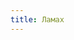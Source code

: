 ```yaml
---
title: Ламах
---
```


<Audio fixed src="/menu/guidebook/races/lamah/Apocalyptica - Path.mp3" />

<ButtonCover title="Ламах" src="/menu/guidebook/races/lamah/pic.jpg" author="Marius Bota" authorHref="https://www.artstation.com/mariusbota"/>
<BlockquoteBox attention text>
    Ламах — это Альфа и Омега, непревзойденная комбинация интеллекта и грубой силы.

    Клуб людей, ушедших в древние времена на восток в поисках знаний и безвластия, образовал совершенно новую народность — ламах-виден. 
    
    То же произошло и с другими людьми, но те не нашли ничего кроме бесконечных опасностей, от первого и до последнего вздоха занимаясь лишь собственным выживанием — это ламах-ибэ.

    Сотни лет они жили порознь, пока нелегкая судьба и географическая близость не возвели на трупах народов Ламахского полуострова симбиоз, прозванный **народом ламах**.
</BlockquoteBox>

<Board columns="2" gap="10px">
    <div>
        <img style="aspect-ratio: 3 / 5; object-fit: cover;" src="/menu/guidebook/races/lamah/pic2.jpg"/>
        **Ламах-виден** имеют талант к химерологии, медицине и алхимии. Соревнуются с дворфами в скорости изучения магии, а неодобрение коллег не останавливает их от изучения некромантии. ***Четырёхрукие.***
    </div>
    <div>
        <img style="aspect-ratio: 3 / 5; object-fit: cover;" src="/menu/guidebook/races/lamah/pic3.jpg"/>
        **Ламах-ибэ в два раза сильнее обычных людей и невоспиримчивы к ликантропии.** Освоили не много ремесел, но к каждому применяют уникальный подход, подобного которому не встретить во всей Нихерии.
    </div>
</Board>
*Большой вклад в создание ламах-ибэ внёс [Роман Большаков](https://vk.com/id156803860)*

## История происхождения
**Ламах-виден** — издревле подраса людей. Когда-то они ушли искать знаний и оказались на территории нынешнего Ламахского полуострова, где могли никому не отчитываться в своих экспериментах и не зависеть от норм морали и нравственности. Однако был у этого один существенный минус: под рукой было слишком мало живого расходного материала. Поэтому видены многие эксперименты проводили друг на друге. Вмешавшись в то, что даровала природа, они скоро **изменились до неузнаваемости: стали выше и непропорциональнее, обзавелись четырьмя руками, а мужчины к тому же утратили волосяной покров и выступающие носы**. Прагматичные виден даже в таком уродстве нашли свои плюсы, ведь с четырьмя руками стало намного удобнее работать, а всё остальное их не особенно озаботило. Видены не ценят материальных благ цивилизованного мира, однако ценят на вес золота знания, которые могут от него получить.

В начале Эпохи Разума часть виденов бежала из Гика на территорию Баспаны, где обнаружила настоящее пиршество из новой информации. Но затем в ходе кризиса Великого Исхода, многие виден не решились покидать этот мир в силу огромного перечня еще неисследованных здесь тем. Большинство вернулось в Гик, чтобы продолжить здесь с того, на чём закончились. Нужно ли говорить, каким огорчением для всей нации сказалось закрытие порталов? Закрытие бесконечных перспектив иных миров до того, как будет изучен этот, сподвигло виденов на деятельность выходящую за пределы теоретических наук. На протяжении века учёные осваивали инженерные практики. Иронично, но рук им не хватало...

<AuthorPic src="/menu/guidebook/races/lamah/pic4.jpg" left author="Igor Sid" authorHref="https://www.artstation.com/sidwill">
    <Audio src="/menu/guidebook/races/lamah/Heilung - Svanrand.mp3" compact/>
</AuthorPic>

**Ламах-ибэ** ещё в начале Эпохи Ожидания переместились на юг и заняли Ламахскую возвышенность. Их жизнь проходила в бесконечной борьбе за выживание, что сильно отразилось на внешности и менталитете, превратив в могучих и порой до безрассудства смелых дикарей. Они почти ни с кем не контактировали, а одиночки, покидающие родину, редко возвращались. **Так сформировались племенные общины, остававшиеся без изменений до недавних лет.** Ибэ стремятся лишь к приумножению своей силы. С тех пор, как Тенистую чащу наводнили абхотисты, развлечений у ибэ прибавилось. Чужаки посмели осквернить священные леса, которые сдерживали дикарей от дальних прогулок, поэтому постепенно вылазки ибэ стали распространяться всё дальше. Когда-то вдоль реки, пересекающей полуостров, пролегали их «священные земли», которые ибэ старались не пересекать, однако Эпоха Разума лишила прогрессивный мир этой хлипкой защиты от дикарей.

Кончина Эпохи Разума и начало Уходящей Эпохи ничего не изменили для ламах-ибэ. Не было ни толики сомнения в том, что пятнадцать лет бесплодия были лишь очередным штормом, который ибэ переживут. Всё так же продолжались набеги варваров и нечестивцев на Последнюю Республику Луат и даже на территорию Секрийского доминиона (знаменитное «Нашествие на Пески»). Так продолжалось до тех пор, пока виден города Гик не совершили то, что ныне называется **«Агрегация Ламах»**. До этого нелюдимые учёные обратились талантливыми дипломатами и наведались в каждое племя ибэ с предложением, от которого те не могли отказаться. Что это было за предложения — не скажет вам ни одна душа, истинные причины ушли в могилу вместе с лидерами племён. Но устой общины ламах был создан: ламах-виден и ламах-ибэ стали сосуществовать сообща и в синергии.

За столетия прошедшие с переселения виденов в Гик их псевдо-государство претерпело и формальный вассалитет и было суверенным не раз, но событие под названием **«Фундамент Гика»** поставило жирную точку на этом вопросе. Два свежих порта в округе Гик и на Ламахском полуострове переправили дюжину сотен специально отмеченных виденами ибэ, которые встали на границе, пока не была возведена каменная стена, внушающая трепет своим величием, построенная с невероятным перфекционизмом и холодной, даже жестокой рассудительностью. С тех пор мало кто знает, что происходит внутри периметра Гика, а в Ламахский залив, естественно, ни один разумный мореплаватель заходить не станет, не говоря уже о посещении полуострова.

## Культура
**У виден каждый имеет свою роль и должен беспрекословно её исполнять.** С момента интеграции ламах-ибэ виден всегда делают поправку на ~~человеческий~~ ***фактор ибэ***, но тем не убавилось их систематичности. Строгие и требовательные в первую очередь к самим себе, они совсем не похожи на своих соседей. Их речь полна разнообразных научных терминов, они живут в нормальных домах, носят адекватную одежду и даже пишут книги по излюбленным областям знаний. Время от времени виден собираются у алтарей ныне забытых богов, чтобы обсудить успехи друг друга в научных изыскания.

Интеграция ибэ позволила необъятной библиотеке теоретических знаний виден быть реализованной на практике. Оказалось, что варвары с ламахского полуострова могут совершать крайне аккуратные действия своими руками и выполнять задачи до последнего слова точно. Но, к сожалению, ибэ невозможно подчинить и для всей Нихерии это не секрет. Зная это, видены отбросили все *невозможные* варианты и воспользовались тем, что осталось — решениями почти нереализуемыми. Декады исследований помогли виденам найти свой подход к каждому из племён, что привело нас к тому, что мы имеем. **Видены не подчинили ибэ, но создали крепкое взаимовыгодное сотрудничество.**

<AuthorPic src="/menu/guidebook/races/lamah/pic5.jpg" right author="nJoo" authorHref="https://www.deviantart.com/njoo">
    <Audio src="/menu/guidebook/races/lamah/Ben Houge - The Demise of the Zephyr.mp3" compact/>
</AuthorPic>

**К чужакам ламах настроены скептически**, а на возможные насмешки не реагируют, считая «внесистемных гуманоидов» предыдущей ступенью эволюции. Виден больше всего заботит наука и самым серьёзным унижением будут сомнения в их успехах или правоте. Ибэ в свою очередь больше всего заботятся о делах своего племени, но сомнения в успехах виденов воспринимают не менее в штыки, чем и сами видены — ведь в интегрированных племенах ибэ сделана бесприкословная ставка на соседей.

**Главный город и одноимённое непризнанное государство — Гик.** За периметр Гика чужаков допускают только в виде материала для экспериментов.

**Искусством ламах не увлекаются**, но в целях изучения акустики создали музыкальный инструмент и продали его в мир. В Нихерии он называется «виолончель», что с искажённого слэнгом риата переводится как скрипка виден. Так она называлась еще до того, как слово скрипка закрепилось сугубо за названием инструмента. Затем люди развили идею и создали обычную скрипку, редрехан преобразовали скрипучий инструмент человеков в завораживающий альт, а дворфы подхватили эстафету и изобрели достойный их контрабас, а затем октобасс, который не сыскал успеха, потому что дворфам не хватает высоты играть на таком инструменте, даже встав на табуретку, на которую они также не могут встать, потому что им не хватает высоты.

### Виден 
* **Период ухаживаний** предусматривает обмен ролями. Мужчина должен некоторое время выполнять работу избранницы, а она — его. Если в процессе никаких проблем не возникло, то их родители дают добро на свадьбу.
* **Свадьбы** проходят не так, как в остальном мире: брачующиеся берут церемониальные чаши и на глоток наполняют их своей кровью, а затем обмениваются ими и выпивают до дна, демонстрируя тем самым готовность соединить свои жизни, быт и будущее.
* **Похороны** – это чаще всего добровольное согласие после смерти отдать своё тело науке. Тех, кто такого согласия дать не успел или не захотел, хоронят в склепах за территорией поселений. Тело в таком случае закутывают в саван и муруют в специальных стенных нишах. В один ряд в стене может быть до шести погребённых.
* **Полукровок от ламах-виден практически нет:** не каждый представитель иной расы соблазнится виденами из-за их внешнего вида, а сами видены холодны к беспорядочным связям.
* **Говорят ламах-виден на ламахском диалекте, аркиме**, щедро сдобренном научными формулировками и терминами, а пишут на загадочном крате, который никто не способен расшифровать. Их книги напоминают иллюстрации с сухими короткими заметками. У них нет необходимости учить другие языки, хотя они легко это сделают, если потребуется.
* **Технологии и магия очень интересуют и интригуют виденов**, а потому знания из обеих областей оцениваются высоко. В прошлом, после появления магии, виден первое время не могли сами изучить её, пока в качестве представителей Думанской империи к ним не пришли дворфы. После этого среди виденов появились маги, а в остальном мире — оборотни и вампиры. А всё из-за того, что к знаниям, которые получили от виденов дворфы, не прилагалось внятных инструкций. В Уходящей Эпохе видены снова перекупили знания о новой магии и снова у дворфов, но в этот раз, к счастью, без последствий.
* **Уязвимы к вампиризму и ликантропии.**
* Все **виден — амбидекстры**, обеими руками верхней пары владеют так же хорошо, как человек своей основной рукой. Второй парой рук, впрочем, виден пользуются всё еще немного лучше, чем люди своей не основной рукой.

### Ибэ
* Большинство **ибэ презирают колюще-режущее, дробящее и стрелковое оружие**. Рослые и сильные, они мастерски используют в качестве оружия собственное тело. Ибэ принадлежит боевой стиль кхрадж и его множественный подвиды. Есть ибэ, которые любят помахать железом, но делают они это, как бы это ни звучало, топорно.
* Ибэ иногда **используют в качестве защиты фрагменты брони** и укреплённые наручи в виде щитков или шипастых пластин. Изготавливаются они из найденных или отобранных у путешественников доспехов и фрагментов панцирей разнообразных нёхов.
* Излюбленное развлечение — **соревнование «кто кого переорёт»**. Ни дня без него не проходит. Пожалуй, это самая вокально одарённая раса Нихерии, хотя с музыкальным слухом у них, как правило, не очень. Также дикари часто устраивают драки, забеги, охоту на диких зверей голыми руками. Шрамы после подобных мероприятий — это повод для гордости.
* **В пищу употребляют всё**, что хотя бы отдалённо можно назвать съедобным. Кроме стандартных зверей, птиц и мёда диких пчёл в ход идут и насекомые, и земноводные с пресмыкающимися, и даже некоторые нёхи. Иногда ибэ находят галлюциногенные грибы и травы, которые воспринимают как десерт. В состоянии наркотического опьянения становятся ещё опаснее и непредсказуемее, чем обычно.
* Несмотря на кажущуюся глупость, они **прекрасные охотники и рыболовы**, отлично ориентируются в лесах, **обладают массой необходимых для выживания навыков**, умеют пользоваться простейшими ловушками, засадами и маскировками (особенно это любят нёхосборщики), а также в совершенстве знают повадки многих животных, птиц и нёхов.
* **К чужакам относятся с агрессивным снисхождением**, особенно если те меньше ростом и не могут дать сдачи. Избивать не будут, но попинать или навешать щелбанов могут. Добыть их уважение можно либо хорошей дракой, либо хорошей охотой.
* Взаимоотношения внутри племени могут показаться варварскими, потому что **любые проблемы, вопросы и отношения, даже любовные, решаются силой**.
* **Полукровки у ибэ не редкость**, но среди чистокровных ибэ им трудно живётся из-за более слабого здоровья и меньшей физической силы. Слабых и от рождения больных детей ибэ сбрасывают со скал, а сильные и здоровые должны учиться у старших всему необходимому самостоятельно.
* **Глава каждого племени — вождь.** Его кулак периодически пробуют на зуб все претенденты на главенство. У вождя больше всего жён и детей. Если вождь теряет главенство, его жён получает победитель. Если сможет их покорить. Да, тоже путём мордобоя.
* **За защиту и пропитание племени отвечают мужчины, за детей – женщины.** Ибэ-подростки до обряда инициации обычно находятся у одних или у вторых на подхвате. На самой низшей ступени находятся калеки и престарелые, а также те, кто по крови не ибэ, но живёт среди них.
* **Праздники проходят шумно**, с примитивной музыкой, прыжками через костры и ночной охотой за специально заготовленным для этого животным.

### Архитектура
Виден живут в домах, похожих на муравейники. Но неказисты они только внешне — муравейники виденов преследуют цель быть максимально практичными и аскетичными. Куда более впечатляют их функциональные строения: лаборатории, часто являющиеся целыми павильонами с самой разнообразной аппаратурой, чтобы удовлетворить любые нужды; новенькие индустриальные залы с печами и формами для работы с драгоценными и тяжелыми металлами.

Ибэ же строят дома из мелких камней, щели которых промазывают глиной, а крышу кроют древесиной. Дома обычно длинные и рассчитаны на несколько семей. Для каждой семьи отводится отдельная каморка, в самом дальнем углу дома находится общий продовольственный склад, а в самом начале — общая зона с очагом и местом для еды. Внутри всегда полно глиняных горшков, трофейных бытовых предметов и шкур, которые ибэ используют и как спальные места, и как одежду, и как украшения для интерьера.

Поселение обычно состоит из десяти-пятнадцати таких домов и так называемого Дома Общих Собраний — зоны, которая состоит из одной тростниковой крыши на трёхметровых сваях и огромного кострища в центре. Там проходят празднества, обсуждения насущных вопросов и делёжка добычи, которую приносят охотники.

Вездесухи также гордятся своими шатрами, которые гораздо проще в строительстве, хоть и хуже переживают непогоду. Каждый дождь и тем более потоп шаманы считают испытанием духа и продолжают сидеть неподвижно посреди шатра, даже если костёр давно затух, да и вообще вода уже по пояс. Привязывание себя к земле шулерством не считается.

### Общество
**Общество виден живёт строгой иерархией**, в то время как **ибэ состоят из равноправных племен, где царит условное равенство, но кто сильнее — тот равнее**. К видену любого сословия ибэ относятся одинаково так же, как каждый виден относится одинаково к члену любого племени ибэ.

<BlockquoteBox text author="Вистах Ардесийский, бюргер Последней Республики Луат">
    Наблюдателю может показаться, что среди виден и ибэ существует какая-то негласная договорённость о том, как много "сильный" может стерпеть приказов от "умного", в то время как "умный" идеально понимает, сколько личной свободы нужно "сильному". Должно быть, превышение договорённости на сегодняшний день выразится в исполнительности на следующий.
</BlockquoteBox>

#### Сословия виден
* **Добытчики** — самая обширная каста. В основном это охотники, рыбаки, собиратели, изредка шахтёры. Их можно встретить вдали от поселений и именно по ним, в прошлом, вооружённым копьями или гарпунами и одетым в лёгкие доспехи, у остального мира создался общий портрет расы.
* **Учёные** — почти не появляются на свете божьем, всё свободное время отдавая своим экспериментам, исследованиям, обучению молодняка и руководству проводимым работам с ибэ. Они — разум и душа ламах-виден. Одна из их задач — обеспечивать жизнеспособность поселений и распределять роли. Их основное занятие — изучение законов природы. До знакомства с дворфами они ещё никогда не допустили утечек информации или критических ошибок, но это уже совсем другая история.
* **Рабочие** — это строители, повара, портные и так далее. Они заняты бытовой стороной жизни ламах-виден и часто являются прорабами над рабочими-ибэ, менеджерами среднего звена.

#### Племена ибэ
В процессе Агрегации Ламах старые племена ибэ местами переквалифицировались, сменили имена, но не утратили суть.

* **Мракорезы** — специалисты по части алхимических препаратов, способных влиять на сознание. После множественных массовых кулачных потасовок с племенем вездесухов (так ибэ осуществляют межплеменной информационный обмен) мракорезы разузнали о таинственной мгле, в которую мог попасть редкий очень талантливый шаман-вездесух. Неуправляемые трезвые ибэ этого племени, входя в жуткий наркотический транс становились превозвышенными монахами и пересекали черту "рассекая мрак". Мороков они за шкирку вытаскивают из мглы и бросают на противень виденов.

<AuthorPic src="/menu/guidebook/races/lamah/pic6.jpg" right author="nJoo" authorHref="https://www.deviantart.com/njoo"/>
* **Нёхосборщики** довели охоту на нёхов до совершенства с помощью виден, систематизировавших виды и классифицировавших всяких мутантов. Виден разгадали многие слабости тварей и создали список простых инструкций в виде смешных народных мудростей и брутальных фраз, благодаря чему эффективность племени удвоилась. Из несъедобных остатков нёхов виден сумели производить самые преинтересные продукты, самые простые из которых покидают периметр Гика в торговых делегациях.

* **Вездесухи**, ибэ-шаманы, увидев успехи мракорезов в проникновении во Мглу, оставили всякие попытки сделать то же самое. Вместо этого они получили от виденов прелюбопытные притчи о шаманизме самых разных практик народов Нихерии. Души своих павших лидеров вездесухи прикрепляют якорем в череп самого могучего убитого им врага и складывают их в курган в центре племени, в шатре Нидатра. Спиритология виденов движется засчёт сотрудничества с вездесухами, которые к тому же помогают погибшим учёным передать последние наработки преемникам.

* **Рукотворы** с пришествием послов Гика отказались от кочевого образа жизни и шагнули через всю неолитическую революцию за несколько лет. Рукотворы — самые спокойные и "человечные" из ибэ. Они работают с виденами над инженерными изысканиями. И хотя создать они толком ничего не могут, но научились читать примитивные чертежи, рецептура создания которых была разработана виденами. К тому же именно рукотворы с парой виденов-рабочих снаряжаются в редкие торговые делегации Гика.

### Дикие ибэ
В самых отдаленных углах Ламахского полуострова ибэ по-прежнему живут по уставам Орущего острова. Виден не агрегировали их лишь потому, что сами не видели в этом нужды. Такие племена разрозненны и немногочисленны, но в каждом из них хранится своя культура и древняя традиция. Эти ибэ презирают своих собратьев якшающихся с виденами, но в виду своей малочисленности лишь существуют, как бы доживая свой век.

## Внешность
### Виден
Могут потягаться в росте с ламах-ибэ из-за наличия второй пары рук. Это сделало их торс длинным, а ноги и кости крепкими, чтобы выдерживать дополнительный вес. Рост варьируется в пределах **190см — 210см**. Средний вес из-за отсутствия внушительной мышечной массы варьируется **от 80 до 90кг ±10 кг**.

* **Продолжительность жизни, половое созревание и старость аналогичны человеческим.**

* **В процессе экспериментов над собой видены обзавелись полноценной второй парой рук**, для управления которой их мозг тоже немного поменялся.

* Также большинство мужчин полностью **лишилось волосяного покрова**.

* Кроме того, **большая часть мужчин безносая, с деформированными ушными раковинами и неправильным прикусом.**

Встречаются ещё более-менее похожие на людей, однако с течением времени их становится всё меньше.

<BlockquoteBox text>
    Женщин большинство этих проблем обошло, наверное, из-за того, что когда-то эксперименты в основном ставились над мужчинами.
</BlockquoteBox>

В **одежде** предпочитают тёмную ткань, не сковывающую движения рук и ног. Пуговицы, застёжки, ремни, булавки – это всё виден мастерят сами из костей животных, перламутровых раковин, доступных металлов и чего душе угодно. **Доспехи добытчиков** — это панцири с шипами, закрывающие большую часть корпуса.

### Ибэ 
* **Ибэ живут больше ста лет.** В теории. До седин дотягивают редко из-за множества естественных врагов и собственной агрессивности.
* **Рост редко бывает ниже двух метров, максимальный – около 230см.**
* **Вес редко бывает меньше ста килограмм, к полноте не склонны.**
* Украшают себя рисунками из красок на натуральной основе. Предположительно, для того, чтобы пугать противников или лучше маскироваться в природных условиях. *Некоторые краски вызывают облысение кожного покрова и жжение*, но с этим видены иногда оказывают им помощь, предлагая свои варианты красителей. Впрочем, эксперименты с такими красителями далеко не всегда полезны для здоровья, но ибэ, в общем-то, без разницы.
* **Кожа прочная и толстая, подошвы ног очень грубые и крепкие.**
* **Цвет кожи** варьируется от светло-золотистого до тусклого тёмно-бронзового.
* **Волосы всегда черные и прямые**, даже у полукровок.
* Лица вытянутые, с грубыми чертами, шеи могучие. Нижняя челюсть выступает вперёд. Зубы крепкие и крупные, клыки всегда на пару миллиметров длиннее нормы. Лбы низкие, глаза небольшие, жёлтых или красно-коричневых оттенков, носы и рты крупные.
* **В одежде мужчины обходятся штанами, женщины – юбками до колена и отрезом ткани, прикрывающим грудь.** Странствующие ибэ носят одежду, характерную для региона, в котором они находятся. Обувь носят редко.

<BlockquoteBox text>
    **Мракорезы** - ***мародёры мглы***, так их называли, пока лавочка не прикрылась. Будучи практически постоянно под действием самых разнообразных веществ, их внешность никогда невозможно предугадать. Лишь одно всегда стабильно: самые безумные прически самых фантасмагоричных форм и цветов, длинные косы вперемешку с проплешинами; мириады нательных рисунков с одной стороны безмерно бессмысленными, а под веществами неудержимо глубокие. За одеждой следят в редкие моменты просветления, а в остальное время сами не замечают, как более адекватные соплеменницы поправляют им портки после безудержных психоделических празднеств.
</BlockquoteBox>
<BlockquoteBox text>
    **Нёхосборщики** - лучшие охотники южной полосы Нихерии. Носят на себе трофеи из убитых тварей, а также нательные картины изображающие тотемного нёха. Следуя старой традиции, носят на теле металлические самородки, которые «запечатлели предсмертный взгляд» могучей жертвы. На менее драгоценный минерал нёхосборщики заставляют умирающую жертву смотреть несколько минут.
</BlockquoteBox>
<BlockquoteBox text>
    **Вездесухи** - шаманы и заклинатели полуживого носят полноценные одежды не только из шкур, но и из ткани, которую им добросовестно обменивают на труд видены. Нередко носят ожерелья из всего, что, как им кажется, может усилить духовную мощь — из неведомых кристаллов, зубов свирепых зверей, зубов ибэ из других племён, добытых в качественном мордобое.
</BlockquoteBox>
<BlockquoteBox text>
    **Рукотворы** носят утилитарную одежду, необходимую для конкретного ремесла. Например, сборщики и работники кузниц сами выделывают себе из кожи фартуки, впрочем носят они их на голый торс. Любят опустить патлы, но во время работы умело их заплетают, что считают неимоверно брутальным и маскулинным.
</BlockquoteBox>


## Примеры имён
Нередко полные имена виден состоят из имени и названия рода: Аттон из рода Ати, Эгета из рода Тит — исключительно в целях лучшей исторической фиксации родословной. Зная название рода и где искать документы, виден может проследить историю родовых болезней на десятки поколений назад. ~~и принять решение о генетической терминации~~

Ибэ используют только имена.

<Table content={[
            ["Этнос", "Маскулинные имена", "Феминные имена"],
            ["Виден", "	Аегал, Беетен, Эгитоль;", "	Гелика, Эйвиль, Кейрали;"],
            ["Ибэ", "Кронтах, Тракнох, Колуран;", "Дурави, Сарлута, Кираса;"],
        ]}/>

<div center>
    Это никаким образом не строгие правила, но исторически и статистически наиболее подходящие варианты для осведомлённости.
</div>